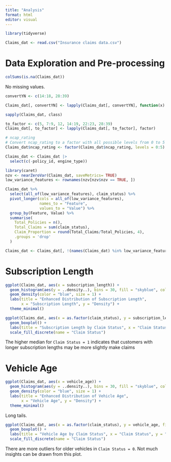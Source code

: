 ```yaml
---
title: "Analysis"
format: html
editor: visual
---
```


```r
library(tidyverse)
```

```r
Claims_dat <- read.csv("Insurance claims data.csv")
```

# Data Exploration and Pre-processing

```r
colSums(is.na(Claims_dat))
```

No missing values.

```r
convertYN <- c(14:18, 28:39)

Claims_dat[, convertYN] <- lapply(Claims_dat[, convertYN], function(x) ifelse(x == "Yes", 1, 0))
```

```r
sapply(Claims_dat, class)

to_factor <- c(5, 7:9, 12, 14:19, 22:23, 28:39)
Claims_dat[, to_factor] <- lapply(Claims_dat[, to_factor], factor)

# ncap_rating
# Convert ncap_rating to a factor with all possible levels from 0 to 5
Claims_dat$ncap_rating <- factor(Claims_dat$ncap_rating, levels = 0:5)
```

```r
Claims_dat <- Claims_dat |>
  select(c(-policy_id, engine_type)) 
```

```r
library(caret)
nzv <- nearZeroVar(Claims_dat, saveMetrics= TRUE)
low_variance_features <- rownames(nzv[nzv$nzv == TRUE, ])

Claims_dat %>%
  select(all_of(low_variance_features), claim_status) %>%
  pivot_longer(cols = all_of(low_variance_features), 
               names_to = "Feature", 
               values_to = "Value") %>%
  group_by(Feature, Value) %>%
  summarise(
    Total_Policies = n(),
    Total_Claims = sum(claim_status),
    Claim_Proportion = round(Total_Claims/Total_Policies, 4),
    .groups = 'drop'
  )
```

```r
Claims_dat <- Claims_dat[, !(names(Claims_dat) %in% low_variance_features)]
```

# Subscription Length

```r
ggplot(Claims_dat, aes(x = subscription_length)) +
  geom_histogram(aes(y = ..density..), bins = 30, fill = "skyblue", color = "black") +
  geom_density(color = "blue", size = 1) +
  labs(title = "Enhanced Distribution of Subscription Length",
       x = "Subscription Length", y = "Density") +
  theme_minimal()
```

```r
ggplot(Claims_dat, aes(x = as.factor(claim_status), y = subscription_length, fill = as.factor(claim_status))) +
  geom_boxplot() +
  labs(title = "Subscription Length by Claim Status", x = "Claim Status", y = "Subscription Length") +
  scale_fill_discrete(name = "Claim Status")
```

The higher median for `Claim Status = 1` indicates that customers with longer subscription lengths may be more slightly make claims

# Vehicle Age

```r
ggplot(Claims_dat, aes(x = vehicle_age)) +
  geom_histogram(aes(y = ..density..), bins = 30, fill = "skyblue", color = "black") +
  geom_density(color = "blue", size = 1) +
  labs(title = "Enhanced Distribution of Vehicle Age",
       x = "Vehicle Age", y = "Density") +
  theme_minimal()
```

Long tails.

```r
ggplot(Claims_dat, aes(x = as.factor(claim_status), y = vehicle_age, fill = as.factor(claim_status))) +
  geom_boxplot() +
  labs(title = "Vehicle Age by Claim Status", x = "Claim Status", y = "Vehicle Age") +
  scale_fill_discrete(name = "Claim Status")
```

There are more outliers for older vehicles in `Claim Status = 0`. Not much insights can be drawn from this plot.

